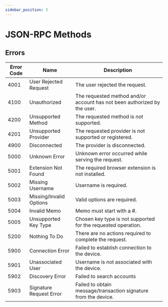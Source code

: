 ```yaml
---
sidebar_position: 3
---
```


# JSON-RPC Methods

## Errors

|Error Code|Name|Description
|-|-|-|
|4001|User Rejected Request|The user rejected the request.|
|4100|Unauthorized|The requested method and/or account has not been authorized by the user.|
|4200|Unsupported Method|The requested method is not supported.|
|4201|Unsupported Provider|The requested provider is not supported or registered.|
|4900|Disconnected|The provider is disconnected.|
|5000|Unknown Error|Unknown error occurred while serving the request.|
|5001|Extension Not Found|The required browser extension is not installed.|
|5002|Missing Username|Username is required.|
|5003|Missing/Invalid Options|Valid options are required.|
|5004|Invalid Memo|Memo must start with a #.|
|5005|Unsupported Key Type|Chosen key type is not supported for the requested operation.|
|5200|Nothing To Do|There are no actions required to complete the request.|
|5900|Connection Error|Failed to establish connection to the device.|
|5901|Unassociated User|Username is not associated with the device.|
|5902|Discovery Error|Failed to search accounts|
|5903|Signature Request Error|Failed to obtain message/transaction signature from the device.|
